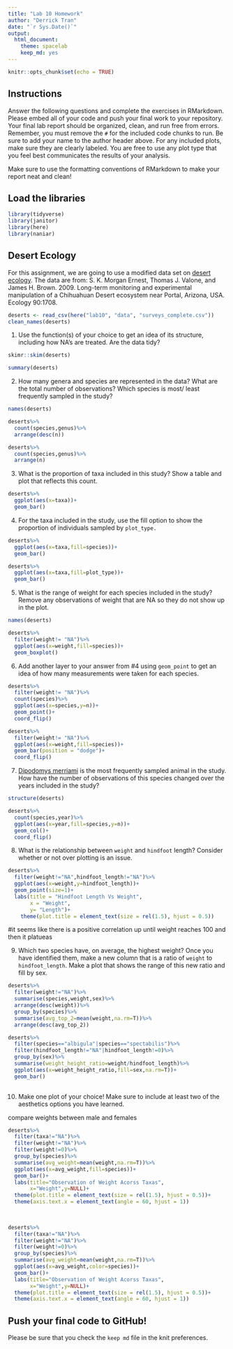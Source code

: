 ```yaml
---
title: "Lab 10 Homework"
author: "Derrick Tran"
date: "`r Sys.Date()`"
output:
  html_document: 
    theme: spacelab
    keep_md: yes
---
```


```r
knitr::opts_chunk$set(echo = TRUE)
```

## Instructions
Answer the following questions and complete the exercises in RMarkdown. Please embed all of your code and push your final work to your repository. Your final lab report should be organized, clean, and run free from errors. Remember, you must remove the `#` for the included code chunks to run. Be sure to add your name to the author header above. For any included plots, make sure they are clearly labeled. You are free to use any plot type that you feel best communicates the results of your analysis.  

Make sure to use the formatting conventions of RMarkdown to make your report neat and clean!  

## Load the libraries
```r
library(tidyverse)
library(janitor)
library(here)
library(naniar)
``` 

## Desert Ecology
For this assignment, we are going to use a modified data set on [desert ecology](http://esapubs.org/archive/ecol/E090/118/). The data are from: S. K. Morgan Ernest, Thomas J. Valone, and James H. Brown. 2009. Long-term monitoring and experimental manipulation of a Chihuahuan Desert ecosystem near Portal, Arizona, USA. Ecology 90:1708.
```r
deserts <- read_csv(here("lab10", "data", "surveys_complete.csv"))
clean_names(deserts)
```

1. Use the function(s) of your choice to get an idea of its structure, including how NA's are treated. Are the data tidy?  
```r
skimr::skim(deserts)
```
```r
summary(deserts)
```

2. How many genera and species are represented in the data? What are the total number of observations? Which species is most/ least frequently sampled in the study?
```r
names(deserts)
```
```r
deserts%>%
  count(species,genus)%>%
  arrange(desc(n))
```
```r
deserts%>%
  count(species,genus)%>%
  arrange(n)
```

3. What is the proportion of taxa included in this study? Show a table and plot that reflects this count.
```r
deserts%>%
  ggplot(aes(x=taxa))+
  geom_bar()
```

4. For the taxa included in the study, use the fill option to show the proportion of individuals sampled by `plot_type.`
```r
deserts%>%
  ggplot(aes(x=taxa,fill=species))+
  geom_bar()
```
```r
deserts%>%
  ggplot(aes(x=taxa,fill=plot_type))+
  geom_bar()
```

5. What is the range of weight for each species included in the study? Remove any observations of weight that are NA so they do not show up in the plot.

```r
names(deserts)
```


```r
deserts%>%
  filter(weight!= "NA")%>%
  ggplot(aes(x=weight,fill=species))+
  geom_boxplot()
```

6. Add another layer to your answer from #4 using `geom_point` to get an idea of how many measurements were taken for each species.
```r
deserts%>%
  filter(weight!= "NA")%>%
  count(species)%>%
  ggplot(aes(x=species,y=n))+
  geom_point()+
  coord_flip()

```
```r
deserts%>%
  filter(weight!= "NA")%>%
  ggplot(aes(x=weight,fill=species))+
  geom_bar(position = "dodge")+
  coord_flip()
```

7. [Dipodomys merriami](https://en.wikipedia.org/wiki/Merriam's_kangaroo_rat) is the most frequently sampled animal in the study. How have the number of observations of this species changed over the years included in the study?
```r
structure(deserts)
```

```r
deserts%>%
  count(species,year)%>%
  ggplot(aes(x=year,fill=species,y=n))+
  geom_col()+
  coord_flip()
```

8. What is the relationship between `weight` and `hindfoot` length? Consider whether or not over plotting is an issue.
```r
deserts%>%
  filter(weight!="NA",hindfoot_length!="NA")%>%
  ggplot(aes(x=weight,y=hindfoot_length))+
  geom_point(size=1)+
  labs(title = "Hindfoot Length Vs Weight",
       x = "Weight",
       y= "Length")+
    theme(plot.title = element_text(size = rel(1.5), hjust = 0.5))
```


#it seems like there is a positive correlation up until weight reaches 100 and then it platueas 


9. Which two species have, on average, the highest weight? Once you have identified them, make a new column that is a ratio of `weight` to `hindfoot_length`. Make a plot that shows the range of this new ratio and fill by sex.
```r
deserts%>%
  filter(weight!="NA")%>%
  summarise(species,weight,sex)%>%
  arrange(desc(weight))%>%
  group_by(species)%>%
  summarise(avg_top_2=mean(weight,na.rm=T))%>%
  arrange(desc(avg_top_2))
```
```r
deserts%>%
  filter(species=="albigula"|species=="spectabilis")%>%
  filter(hindfoot_length!="NA"|hindfoot_length!=0)%>%
  group_by(sex)%>%
  summarise(weight_height_ratio=weight/hindfoot_length)%>%
  ggplot(aes(x=weight_height_ratio,fill=sex,na.rm=T))+
  geom_bar()
  
```

10. Make one plot of your choice! Make sure to include at least two of the aesthetics options you have learned.

compare weights between male and females
```r
deserts%>%
  filter(taxa!="NA")%>%
  filter(weight!="NA")%>%
  filter(weight!=0)%>%
  group_by(species)%>%
  summarise(avg_weight=mean(weight,na.rm=T))%>%
  ggplot(aes(x=avg_weight,fill=species))+
  geom_bar()+
  labs(title="Observation of Weight Acorss Taxas",
       x="Weight",y=NULL)+
  theme(plot.title = element_text(size = rel(1.5), hjust = 0.5))+
  theme(axis.text.x = element_text(angle = 60, hjust = 1))
  
 
```


```r
deserts%>%
  filter(taxa!="NA")%>%
  filter(weight!="NA")%>%
  filter(weight!=0)%>%
  group_by(species)%>%
  summarise(avg_weight=mean(weight,na.rm=T))%>%
  ggplot(aes(x=avg_weight,color=species))+
  geom_bar()+
  labs(title="Observation of Weight Acorss Taxas",
       x="Weight",y=NULL)+
  theme(plot.title = element_text(size = rel(1.5), hjust = 0.5))+
  theme(axis.text.x = element_text(angle = 60, hjust = 1))
```

## Push your final code to GitHub!
Please be sure that you check the `keep md` file in the knit preferences. 
